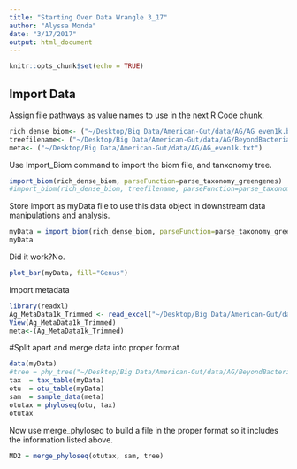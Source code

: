 ```yaml
---
title: "Starting Over Data Wrangle 3_17"
author: "Alyssa Monda"
date: "3/17/2017"
output: html_document
---
```


```r
knitr::opts_chunk$set(echo = TRUE)
```

## Import Data
Assign file pathways as value names to use in the next R Code chunk. 
```r
rich_dense_biom<- ("~/Desktop/Big Data/American-Gut/data/AG/AG_even1k.biom")
treefilename<- ("~/Desktop/Big Data/American-Gut/data/AG/BeyondBacteria/AmericanGutMetaphlanWGS.taxonomy.tree")
meta<- ("~/Desktop/Big Data/American-Gut/data/AG/AG_even1k.txt")
```

Use Import_Biom command to import the biom file, and tanxonomy tree. 
```r
import_biom(rich_dense_biom, parseFunction=parse_taxonomy_greengenes)
#import_biom(rich_dense_biom, treefilename, parseFunction=parse_taxonomy_greengenes) tree file name should be included but resulted in an error and failed to import?
```

Store import as myData file to use this data object in downstream data manipulations and analysis. 

```r
myData = import_biom(rich_dense_biom, parseFunction=parse_taxonomy_greengenes)
myData
```
Did it work?No.
```r
plot_bar(myData, fill="Genus")
```
Import metadata
```r
library(readxl)
Ag_MetaData1k_Trimmed <- read_excel("~/Desktop/Big Data/American-Gut/data/AG/Ag_MetaData1k-Trimmed.xlsx")
View(Ag_MetaData1k_Trimmed)
meta<-(Ag_MetaData1k_Trimmed)
```

#Split apart and merge data into proper format
```r
data(myData)
#tree = phy_tree("~/Desktop/Big Data/American-Gut/data/AG/BeyondBacteria/AmericanGutMetaphlanWGS.taxonomy.tree")
tax  = tax_table(myData)
otu  = otu_table(myData)
sam  = sample_data(meta)
otutax = phyloseq(otu, tax)
otutax
```

Now use merge_phyloseq to build a file in the proper format so it includes the information listed above. 
```r
MD2 = merge_phyloseq(otutax, sam, tree)
```






